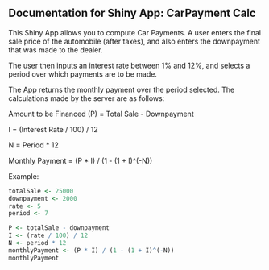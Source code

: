 ## Documentation for Shiny App: CarPayment Calc

This Shiny App allows you to compute Car Payments. A user enters the final sale price of the automobile (after taxes), and also enters the downpayment that was made to the dealer.  

The user then inputs an interest rate between 1% and 12%, and selects a period over which payments are to be made.  

The App returns the monthly payment over the period selected. The calculations made by the server are as follows:

Amount to be Financed (P) = Total Sale - Downpayment  

I = (Interest Rate / 100) / 12  

N = Period * 12  

Monthly Payment = (P * I) / (1 - (1 + I)^(-N))


Example:  

```r
totalSale <- 25000
downpayment <- 2000
rate <- 5
period <- 7

P <- totalSale - downpayment
I <- (rate / 100) / 12
N <- period * 12
monthlyPayment <- (P * I) / (1 - (1 + I)^(-N))
monthlyPayment
```
